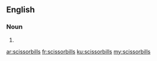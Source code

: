 ==English==

===Noun===
{{head|en}}

# {{plural of|scissorbill}}

[[ar:scissorbills]]
[[fr:scissorbills]]
[[ku:scissorbills]]
[[my:scissorbills]]
